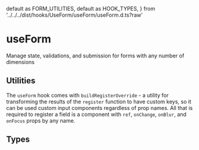   default as FORM_UTILITIES,
  default as HOOK_TYPES,
} from '../../../dist/hooks/UseForm/useForm/useForm.d.ts?raw'

<Meta title="useForm" />

# useForm

Manage state, validations, and submission for forms with any number of dimensions

## Utilities

The `useForm` hook comes with `buildRegisterOverride` - a utility for transforming the results of the `register` function to have custom keys, so it can be used custom input components regardless of prop names.
All that is required to register a field is a component with `ref`, `onChange`, `onBlur`, and `onFocus` props by any name.

## Types

<Source language="ts" code={HOOK_TYPES} />

<Source language="ts" code={PUBLIC_TYPES} />
